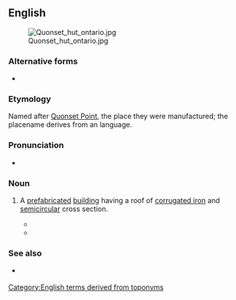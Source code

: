 {{also|quonset}}
==English==
[[File:Quonset hut ontario.jpg|thumb]]

===Alternative forms===
* {{alter|en|quonset}}

===Etymology===
Named after [[Quonset Point]], the place they were manufactured; the placename derives from an {{der|en|alg|-}} language.

===Pronunciation===
* {{IPA|en|/ˈkwɒnsɪt/}}

===Noun===
{{en-noun}}

# {{lb|en|US|also|attributive}} A [[prefabricated]] [[building]] having a roof of [[corrugated iron]] and [[semicircular]] cross section.
#: {{syn|en|Quonset hut}}
#* {{RQ:Pynchon Crying Lot|page=59|passage=They gave her a round white visitor's badge at one of the gates, and she parked in an enormous lot next to a '''quonset''' building painted pink and about a hundred yards long.}}
#* {{quote-book|en|year=1979|author=Tom Wolfe|title=The Right Stuff|passage=Besides the wind, sand, tumbleweed, and Joshua trees, there was nothing at Muroc except for two '''quonset'''-style hangars, side by side, a couple of gasoline pumps, a single concrete runway, a few tarpaper shacks, and some tents.}}

===See also===
* {{l|en|Nissen hut}} {{qualifier|UK}}

[[Category:English terms derived from toponyms]]